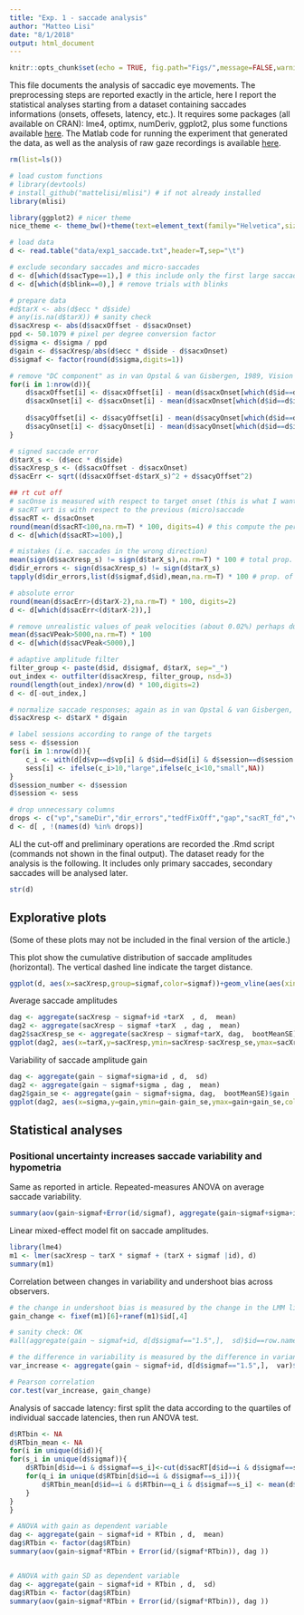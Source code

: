 ```yaml
---
title: "Exp. 1 - saccade analysis"
author: "Matteo Lisi"
date: "8/1/2018"
output: html_document
---
```


```r
knitr::opts_chunk$set(echo = TRUE, fig.path="Figs/",message=FALSE,warning=FALSE)
```

This file documents the analysis of saccadic eye movements. 
The preprocessing steps are reported exactly in the article, here I report the statistical analyses starting from a dataset containing saccades informations (onsets, offesets, latency, etc.). It requires some packages (all available on CRAN): lme4, optimx, numDeriv, ggplot2, plus some functions available [here](https://github.com/mattelisi/mlisi).
The Matlab code for running the experiment that generated the data, as well as the analysis of raw gaze recordings is available [here](https://github.com/mattelisi/gaussianblobnoise-saccade).


```r
rm(list=ls())

# load custom functions
# library(devtools)
# install_github("mattelisi/mlisi") # if not already installed
library(mlisi)

library(ggplot2) # nicer theme
nice_theme <- theme_bw()+theme(text=element_text(family="Helvetica",size=9),panel.border=element_blank(),strip.background = element_rect(fill="white",color="white",size=0),strip.text=element_text(size=rel(0.8)),panel.grid.major.x=element_blank(),panel.grid.major.y=element_blank(),panel.grid.minor=element_blank(),axis.line.x=element_line(size=.4),axis.line.y=element_line(size=.4),axis.text.x=element_text(size=7,color="black"),axis.text.y=element_text(size=7,color="black"),axis.line=element_line(size=.4), axis.ticks=element_line(color="black"))

# load data
d <- read.table("data/exp1_saccade.txt",header=T,sep="\t")

# exclude secondary saccades and micro-saccades
d <- d[which(d$sacType==1),] # this include only the first large saccade leaving fixation area in each trial
d <- d[which(d$blink==0),] # remove trials with blinks

# prepare data
#d$tarX <- abs(d$ecc * d$side)
# any(is.na(d$tarX)) # sanity check
d$sacXresp <- abs(d$sacxOffset - d$sacxOnset)
ppd <- 50.1079 # pixel per degree conversion factor
d$sigma <- d$sigma / ppd
d$gain <- d$sacXresp/abs(d$ecc * d$side - d$sacxOnset)
d$sigmaf <- factor(round(d$sigma,digits=1))

# remove "DC component" as in van Opstal & van Gisbergen, 1989, Vision Research, "Scatter in the metrics of saccades and properties of the collicular map"
for(i in 1:nrow(d)){
	d$sacxOffset[i] <- d$sacxOffset[i] - mean(d$sacxOnset[which(d$id==d$id[i] & d$session==d$session[i])],na.rm=T)
	d$sacxOnset[i] <- d$sacxOnset[i] - mean(d$sacxOnset[which(d$id==d$id[i] & d$session==d$session[i])],na.rm=T)
	
	d$sacyOffset[i] <- d$sacyOffset[i] - mean(d$sacyOnset[which(d$id==d$id[i] & d$session==d$session[i])],na.rm=T)
	d$sacyOnset[i] <- d$sacyOnset[i] - mean(d$sacyOnset[which(d$id==d$id[i] & d$session==d$session[i])],na.rm=T)
}

# signed saccade error
d$tarX_s <- (d$ecc * d$side)
d$sacXresp_s <- (d$sacxOffset - d$sacxOnset)
d$sacErr <- sqrt((d$sacxOffset-d$tarX_s)^2 + d$sacyOffset^2)

## rt cut off
# sacOnse is measured with respect to target onset (this is what I want)
# sacRT wrt is with respect to the previous (micro)saccade
d$sacRT <- d$sacOnset 
round(mean(d$sacRT<100,na.rm=T) * 100, digits=4) # this compute the percentage of excluded trials
d <- d[which(d$sacRT>=100),]

# mistakes (i.e. saccades in the wrong direction)
mean(sign(d$sacXresp_s) != sign(d$tarX_s),na.rm=T) * 100 # total prop. of directional errors
d$dir_errors <- sign(d$sacXresp_s) != sign(d$tarX_s)
tapply(d$dir_errors,list(d$sigmaf,d$id),mean,na.rm=T) * 100 # prop. of directional errors for each subject

# absolute error
round(mean(d$sacErr>(d$tarX-2),na.rm=T) * 100, digits=2)
d <- d[which(d$sacErr<(d$tarX-2)),]

# remove unrealistic values of peak velocities (about 0.02%) perhaps due to blinks during the saccade
mean(d$sacVPeak>5000,na.rm=T) * 100
d <- d[which(d$sacVPeak<5000),]

# adaptive amplitude filter
filter_group <- paste(d$id, d$sigmaf, d$tarX, sep="_")
out_index <- outfilter(d$sacXresp, filter_group, nsd=3)
round(length(out_index)/nrow(d) * 100,digits=2)
d <- d[-out_index,]

# normalize saccade responses; again as in van Opstal & van Gisbergen, 1989
d$sacXresp <- d$tarX * d$gain

# label sessions according to range of the targets
sess <- d$session
for(i in 1:nrow(d)){
	c_i <- with(d[d$vp==d$vp[i] & d$id==d$id[i] & d$session==d$session[i],], (max(tarX)+min(tarX))/2)
	sess[i] <- ifelse(c_i>10,"large",ifelse(c_i<10,"small",NA))
}
d$session_number <- d$session
d$session <- sess

# drop unnecessary columns
drops <- c("vp","sameDir","dir_errors","tedfFixOff","gap","sacRT_fd","vpcode","largebef","sacType","sacNumber","sacNumberAfterOnset","sacNumberAfterPrimary","tarx","tary","cxm","cym","tedfFix","tFix","tOn","tOff","tSac","sacAngle1","sacAmp","sacAngle2")
d <- d[ , !(names(d) %in% drops)]
```

ALl the cut-off and preliminary operations are recorded the .Rmd script (commands not shown in the final output). The dataset ready for the analysis is the following. It includes only primary saccades, secondary saccades will be analysed later.

```r
str(d)
```

## Explorative plots
(Some of these plots may not be included in the final version of the article.)

This plot show the cumulative distribution of saccade amplitudes (horizontal). 
The vertical dashed line indicate the target distance.

```r
ggplot(d, aes(x=sacXresp,group=sigmaf,color=sigmaf))+geom_vline(aes(xintercept=tarX),color="black",lty=2,size=0.4)+ stat_ecdf(geom = "step",size=0.6)+facet_grid(tarX~.)+nice_theme+scale_color_manual(values=c("black","dark grey","blue"),name=expression(paste(sigma[blob], " [deg]")))+labs(y="cumulative probability",x="saccade amplitude [deg]")+scale_x_continuous(limits=c(5.5,12.5),breaks=seq(5,13,1))
```


Average saccade amplitudes

```r
dag <- aggregate(sacXresp ~ sigmaf+id +tarX  , d,  mean)
dag2 <- aggregate(sacXresp ~ sigmaf +tarX  , dag ,  mean)
dag2$sacXresp_se <- aggregate(sacXresp ~ sigmaf+tarX, dag,  bootMeanSE)$sacXresp
ggplot(dag2, aes(x=tarX,y=sacXresp,ymin=sacXresp-sacXresp_se,ymax=sacXresp+sacXresp_se,color=sigmaf,group=sigmaf))+geom_abline(intercept=0,slope=1,lty=2,size=0.2)+geom_errorbar(width=0,alpha=1)+geom_line()+geom_point(size=1.5)+nice_theme+labs(x="target distance [deg]", y="saccade amplitude [deg]")+scale_color_manual(values=c("black","dark grey","blue"),name=expression(paste(sigma[blob], " [deg]")))+scale_x_continuous(limits=c(7.5,12.5))+scale_y_continuous(limits=c(6.8,11.5))
```

Variability of saccade amplitude gain

```r
dag <- aggregate(gain ~ sigmaf+sigma+id , d,  sd)
dag2 <- aggregate(gain ~ sigmaf+sigma , dag ,  mean)
dag2$gain_se <- aggregate(gain ~ sigmaf+sigma, dag,  bootMeanSE)$gain
ggplot(dag2, aes(x=sigma,y=gain,ymin=gain-gain_se,ymax=gain+gain_se,color=sigmaf,group=1))+geom_line(color="black")+geom_errorbar(width=0,alpha=1,color="black")+geom_point(size=2.3)+nice_theme+labs(x=expression(paste(sigma," [deg]")), y="saccade variability [gain SD]")+scale_color_manual(values=c("black","dark grey","blue"),guide=F)+scale_x_continuous(limits=c(0.2,1.61),breaks=c(0.3,0.9,1.5))
```


## Statistical analyses 

### Positional uncertainty increases saccade variability and hypometria

Same as reported in article.
Repeated-measures ANOVA on average saccade variability.
```r
summary(aov(gain~sigmaf+Error(id/sigmaf), aggregate(gain~sigmaf+sigma+id, d, sd)))
```

Linear mixed-effect model fit on saccade amplitudes.
```r
library(lme4)
m1 <- lmer(sacXresp ~ tarX * sigmaf + (tarX + sigmaf |id), d)
summary(m1)
```

Correlation between changes in variability and undershoot bias across observers.
```r
# the change in undershoot bias is measured by the change in the LMM linear coefficient for each participants
gain_change <- fixef(m1)[6]+ranef(m1)$id[,4]

# sanity check: OK
#all(aggregate(gain ~ sigmaf+id, d[d$sigmaf=="1.5",],  sd)$id==row.names(ranef(m1)$id))

# the difference in variability is measured by the difference in variance between sigma=1.5 and sigma=0.3
var_increase <- aggregate(gain ~ sigmaf+id, d[d$sigmaf=="1.5",],  var)$gain - aggregate(gain ~ sigmaf+id, d[d$sigmaf=="0.3",],  var)$gain

# Pearson correlation
cor.test(var_increase, gain_change)
```

Analysis of saccade latency: first split the data according to the quartiles of individual saccade latencies, then run ANOVA test.
```r
d$RTbin <- NA
d$RTbin_mean <- NA
for(i in unique(d$id)){
for(s_i in unique(d$sigmaf)){
	d$RTbin[d$id==i & d$sigmaf==s_i]<-cut(d$sacRT[d$id==i & d$sigmaf==s_i],breaks=quantile(d$sacRT[d$id==i & d$sigmaf==s_i]),labels=c("1st quartile","2nd quartile","3rd quartile","4th quartile"),names=T)
	for(q_i in unique(d$RTbin[d$id==i & d$sigmaf==s_i])){
		d$RTbin_mean[d$id==i & d$RTbin==q_i & d$sigmaf==s_i] <- mean(d$sacRT[d$id==i & d$RTbin==q_i & d$sigmaf==s_i],na.rm=T)
	}
}
}

# ANOVA with gain as dependent variable
dag <- aggregate(gain ~ sigmaf+id + RTbin , d,  mean)
dag$RTbin <- factor(dag$RTbin)
summary(aov(gain~sigmaf*RTbin + Error(id/(sigmaf*RTbin)), dag ))


# ANOVA with gain SD as dependent variable
dag <- aggregate(gain ~ sigmaf+id + RTbin , d,  sd)
dag$RTbin <- factor(dag$RTbin)
summary(aov(gain~sigmaf*RTbin + Error(id/(sigmaf*RTbin)), dag ))
```

